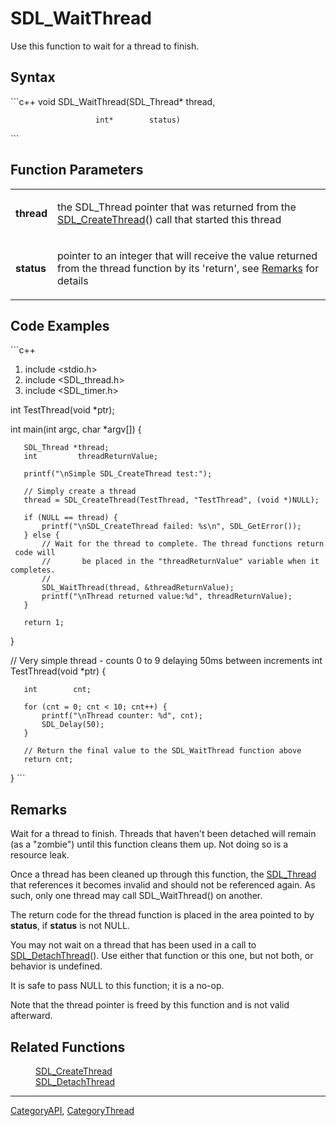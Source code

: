 <!-- pragma section-numbers off -->
<!-- pragma camelcase off -->

= SDL_WaitThread =
Use this function to wait for a thread to finish.


== Syntax ==
```c++
void SDL_WaitThread(SDL_Thread* thread,
                    int*        status)
```
== Function Parameters ==
{|
|'''thread''' 
|the SDL_Thread pointer that was returned from the [[SDL_CreateThread]]() call that started this thread
|-
|'''status''' 
|pointer to an integer that will receive the value returned from the thread function by its 'return', see [[#Remarks|Remarks]] for details 
|}

== Code Examples ==
```c++

#include <stdio.h>
#include <SDL_thread.h>
#include <SDL_timer.h>

int TestThread(void *ptr);

int main(int argc, char *argv[])
{
    SDL_Thread *thread;
    int         threadReturnValue;

    printf("\nSimple SDL_CreateThread test:");

    // Simply create a thread
    thread = SDL_CreateThread(TestThread, "TestThread", (void *)NULL);

    if (NULL == thread) {
        printf("\nSDL_CreateThread failed: %s\n", SDL_GetError());
    } else {
        // Wait for the thread to complete. The thread functions return code will
        //       be placed in the "threadReturnValue" variable when it completes.
        //
        SDL_WaitThread(thread, &threadReturnValue);
        printf("\nThread returned value:%d", threadReturnValue);
    }

    return 1;
}

// Very simple thread - counts 0 to 9 delaying 50ms between increments
int TestThread(void *ptr)
{
    int        cnt;

    for (cnt = 0; cnt < 10; cnt++) {
        printf("\nThread counter: %d", cnt);
        SDL_Delay(50);
    }

    // Return the final value to the SDL_WaitThread function above
    return cnt;
}
```

== Remarks ==

Wait for a thread to finish. Threads that haven't been detached will remain (as a "zombie") until this function cleans them up. Not doing so is a resource leak.

Once a thread has been cleaned up through this function, the [[SDL_Thread]] that references it becomes invalid and should not be referenced again. As such, only one thread may call SDL_WaitThread() on another.

The return code for the thread function is placed in the area pointed to by '''status''', if '''status''' is not NULL.

You may not wait on a thread that has been used in a call to [[SDL_DetachThread]](). Use either that function or this one, but not both, or behavior is undefined.

It is safe to pass NULL to this function; it is a no-op.

Note that the thread pointer is freed by this function and is not valid afterward.

== Related Functions ==
: [[SDL_CreateThread]]
: [[SDL_DetachThread]]

----
[[CategoryAPI]], [[CategoryThread]]
